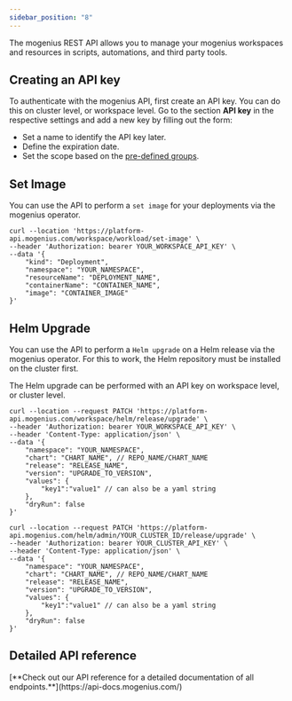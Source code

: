 ```yaml
---
sidebar_position: "8"
---
```


The mogenius REST API allows you to manage your mogenius workspaces and resources in scripts, automations, and third party tools.

## Creating an API key

To authenticate with the mogenius API, first create an API key. You can do this on cluster level, or workspace level. Go to the section **API key** in the respective settings and add a new key by filling out the form:

- Set a name to identify the API key later.
- Define the expiration date.
- Set the scope based on the [pre-defined groups](./members-and-roles.md).

## Set Image

You can use the API to perform a `set image`  for your deployments via the mogenius operator.

```
curl --location 'https://platform-api.mogenius.com/workspace/workload/set-image' \
--header 'Authorization: bearer YOUR_WORKSPACE_API_KEY' \
--data '{
    "kind": "Deployment",
    "namespace": "YOUR_NAMESPACE",
    "resourceName": "DEPLOYMENT_NAME",
    "containerName": "CONTAINER_NAME",
    "image": "CONTAINER_IMAGE"
}'
```

## Helm Upgrade

You can use the API to perform a `Helm upgrade` on a Helm release via the mogenius operator. For this to work, the Helm repository must be installed on the cluster first.

The Helm upgrade can be performed with an API key on workspace level, or cluster level.

<CodeGroup>

```Workspace Workspace
curl --location --request PATCH 'https://platform-api.mogenius.com/workspace/helm/release/upgrade' \
--header 'Authorization: bearer YOUR_WORKSPACE_API_KEY' \
--header 'Content-Type: application/json' \
--data '{
    "namespace": "YOUR_NAMESPACE",
    "chart": "CHART_NAME", // REPO_NAME/CHART_NAME
    "release": "RELEASE_NAME",
    "version": "UPGRADE_TO_VERSION",
    "values": {
        "key1":"value1" // can also be a yaml string
    },
    "dryRun": false
}'
```


```Cluster Cluster
curl --location --request PATCH 'https://platform-api.mogenius.com/helm/admin/YOUR_CLUSTER_ID/release/upgrade' \
--header 'Authorization: bearer YOUR_CLUSTER_API_KEY' \
--header 'Content-Type: application/json' \
--data '{
    "namespace": "YOUR_NAMESPACE",
    "chart": "CHART_NAME", // REPO_NAME/CHART_NAME
    "release": "RELEASE_NAME",
    "version": "UPGRADE_TO_VERSION",
    "values": {
        "key1":"value1" // can also be a yaml string
    },
    "dryRun": false
}'
```

</CodeGroup>

## Detailed API reference

<Tip>
  [**Check out our API reference for a detailed documentation of all endpoints.**](https://api-docs.mogenius.com/)
</Tip>